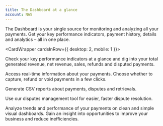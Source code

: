 ```yaml
---
title: The Dashboard at a glance  
account: NAS
---
```


The Dashboard is your single source for monitoring and analyzing all your payments. Get your key performance indicators, payment history, details and analytics – all in one place.

<CardWrapper cardsInRow={{ desktop: 2, mobile: 1 }}>
<Card maxWidth={48} maxHeight={48} variant="media" title="Monitor your business’s performance" imgSrc="/NAS/Dashboard/The dashboard at glance/icon-house.svg" href=''>

Check your key performance indicators at a glance and dig into your total generated revenue, net revenue, sales, refunds and disputed payments.

</Card>
<Card maxWidth={48} maxHeight={48} variant="media" title="Track and manage your payments" imgSrc="/NAS/Dashboard/The dashboard at glance/icon-wallet.svg" href=''>

Access real-time information about your payments. Choose whether to capture, refund or void payments in a few clicks.

</Card>
<Card maxWidth={48} maxHeight={48} variant="media" title="Export your data for further analysis" imgSrc="/NAS/Dashboard/The dashboard at glance/icon-bag.svg" href=''>

Generate CSV reports about payments, disputes and retrievals.

</Card>
<Card maxWidth={48} maxHeight={48} variant="media" title="Combat chargebacks" imgSrc="/NAS/Dashboard/The dashboard at glance/icon-weight.svg" href=''>

Use our disputes management tool for easier, faster dispute resolution.

</Card>
<Card maxWidth={48} maxHeight={48} variant="media" title="Discover the value of your payments data" imgSrc="/NAS/Dashboard/The dashboard at glance/icon-siren.svg" href=''>

Analyze trends and performance of your payments on clean and simple visual dashboards. Gain an insight into opportunities to improve your business and reduce inefficiencies.

</Card>
</CardWrapper>